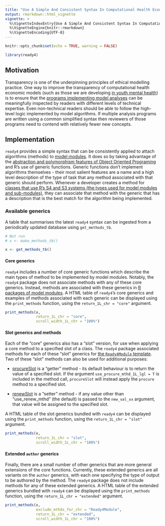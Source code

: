 ```yaml
---
title: "Use A Simple And Consistent Syntax In Computational Health Economic Models"
output: rmarkdown::html_vignette
vignette: >
  %\VignetteIndexEntry{Use A Simple And Consistent Syntax In Computational Health Economic Models}
  %\VignetteEngine{knitr::rmarkdown}
  %\VignetteEncoding{UTF-8}
---
```


```r
knitr::opts_chunk$set(echo = TRUE, warning = FALSE)
```
```r
library(ready4) 
```

## Motivation
Transparency is one of the underpinning principles of ethical modelling practice. One way to improve the transparency of computational health economic models (such as those we are developing [in youth mental health](https://www.ready4-dev.com/docs/model/)) is to ensure that the [programs implementing model analyses](https://www.ready4-dev.com/docs/model/analyses/) can be meaningfully inspected by readers with different levels of technical expertise. Even non-technical readers should be able to follow the high-level logic implemented by model algorithms. If multiple analysis programs are written using a common simplified syntax then reviewers of those programs need to contend with relatively fewer new concepts. 

## Implementation
`ready4` provides a simple syntax that can be consistently applied to attach algorithms (methods) to [model modules](https://www.ready4-dev.com/docs/framework/implementation/modularity/). It does so by taking advantage of the [abstraction and polymorphism features of Object Oriented Programing](https://www.ready4-dev.com/docs/framework/implementation/paradigm/object-oriented/#transparent-computational-models) and R's use of generic functions. Generic functions don't implement algorithms themselves - their most salient features are a name and a high level description of the type of task that any method associated with that generic should perform. Whenever a developer creates a method for [classes that use R's S4 and S3 systems (the types used for model modules and sub-modules)](https://www.ready4-dev.com/docs/framework/implementation/modularity/#implementation), they can associate that method with the generic that has a description that is the best match for the algorithm being implemented.

### Available generics
A table that summarises the latest `ready4` syntax can be ingested from a periodically updated database using `get_methods_tb`.

```r
# Not run
# x <- make_methods_tb()
```
```r
x <- get_methods_tb()
```

#### Core generics
`ready4` includes a number of core generic functions which describe the main types of method to be implemented by model modules. Notably, the `ready4` package does not associate methods with any of these core generics. Instead, methods are associated with these generics in [R packages of model modules](https://www.ready4-dev.com/docs/software/libraries/types/module/). A HTML table of `ready4`'s  core generics and examples of methods associated with each generic can be displayed using the `print_methods` function, using the `return_1L_chr = "core"` argument. 

```r
print_methods(x,
              return_1L_chr = "core",
              scroll_width_1L_chr = "100%") 
```

#### Slot generics and methods
Each of the "core" generics also has a "slot" version, for use when applying a core method to a specified slot of a class. The `ready4` package associated methods for each of these "slot" generics for [the `Ready4Module` template](https://www.ready4-dev.com/docs/framework/implementation/modularity/#implementation). Two of these "slot" methods can also be used for additional purposes:

 - [procureSlot](https://ready4-dev.github.io/ready4/reference/procureSlot-methods.html) is a "getter" method - its default behaviour is to return the value of a specified slot. If the argument `use_procure_mthd_1L_lgl = T` is included in the method call, `procureSlot` will instead apply the `procure` method to a specified slot.
 
 - [renewSlot](https://ready4-dev.github.io/ready4/reference/procureSlot-methods.html) is a "setter" method - if any value other than "use_renew_mthd" (the default) is passed to the `new_val_xx` argument, that value will be assigned to the specified slot.
 
A HTML table of the slot generics bundled with `ready4` can be displayed using the `print_methods` function, using the `return_1L_chr = "slot"` argument.

```r
print_methods(x,
              return_1L_chr = "slot",
              scroll_width_1L_chr = "100%")
```

#### Extended `author` generics
Finally, there are a small number of other generics that are more general extensions of the core functions. Currently, these extended generics are all variants on the `author` generics, with each one specifying the type of output to be authored by the method. The `ready4` package does not include methods for any of these extended generics. A HTML table of the extended generics bundled with `ready4` can be displayed using the `print_methods` function, using the `return_1L_chr = "extended"` argument.

```r
print_methods(x,
              exclude_mthds_for_chr = "Ready4Module",
              return_1L_chr = "extended",
              scroll_width_1L_chr = "100%")
```

